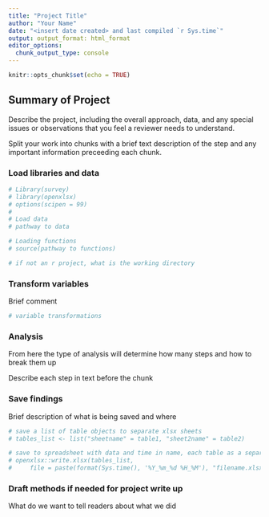 ```yaml
---
title: "Project Title"
author: "Your Name"
date: "<insert date created> and last compiled `r Sys.time`"
output: output_format: html_format
editor_options: 
  chunk_output_type: console
---
```


```r
knitr::opts_chunk$set(echo = TRUE)
```

## Summary of Project

Describe the project, including the overall approach, data, and any special issues or observations that you feel a reviewer needs to understand. 

Split your work into chunks with a brief text description of the step and any important information preceeding each chunk. 

### Load libraries and data

```r
# Library(survey)
# library(openxlsx)
# options(scipen = 99)
# 
# Load data
# pathway to data

# Loading functions
# source(pathway to functions)

# if not an r project, what is the working directory

```

### Transform variables 

Brief comment

```r

# variable transformations


```

### Analysis

From here the type of analysis will determine how many steps and how to break them up

Describe each step in text before the chunk

### Save findings

Brief description of what is being saved and where

```r
# save a list of table objects to separate xlsx sheets
# tables_list <- list("sheetname" = table1, "sheet2name" = table2)

# save to spreadsheet with data and time in name, each table as a separate tab
# openxlsx::write.xlsx(tables_list, 
#     file = paste(format(Sys.time(), '%Y_%m_%d %H_%M'), "filename.xlsx", sep = "_"))


```


### Draft methods if needed for project write up

What do we want to tell readers about what we did



